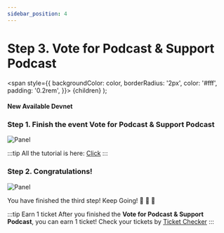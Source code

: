 ```yaml
---
sidebar_position: 4
---
```


# Step 3. Vote for Podcast & Support Podcast

  <span
    style={{
      backgroundColor: color,
      borderRadius: '2px',
      color: '#fff',
      padding: '0.2rem',
    }}>
    {children}
  </span>
);

#### New Available <Highlight color="#25c2a0">Devnet</Highlight>


### Step 1. Finish the event **Vote for Podcast & Support Podcast**
![Panel](/img/event/promoter/step3.png)

:::tip
All the tutorial is here: [Click](/docs/community-event/vote-and-support/connect-wallet)
:::

### Step 2. Congratulations!
![Panel](/img/event/promoter/step3-success.png)

You have finished the third step! Keep Going! 👏 👏 👏

:::tip Earn 1 ticket
After you finished the **Vote for Podcast & Support Podcast**, you can earn 1 ticket! Check your tickets by [Ticket Checker](/community-event/airdrop-event/check-ticket)
:::